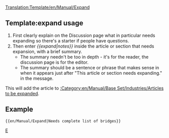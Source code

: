 <noinclude>[[Translation:Template/en/Manual/Expand]]</noinclude><noinclude></noinclude>{{en/Ambox| type  = notice
| image = en/Manual/Paper-plus.png
| text  = This article or section needs '''expanding'''.<br/>{{{1|}}}
<div style="font-size: 80%">
*You can find more information on what exactly needs doing in the [[Talk:{{PAGENAME}}|discussion]] for this article.
*Use the [[en/Wiki/Manual of Style|Manual of Style]] for a correct edition.
*Remember to remove this template once the article has been expanded.
</div>
}}<includeonly>{{{2|[[Category:en/Manual/Base Set/Industries/Articles to be expanded]]}}}</includeonly><noinclude>

==Template:expand usage==
#First clearly explain on the Discussion page what in particular needs expanding so there's a starter if people have questions.
#Then enter ''<nowiki>{{</nowiki>expand|notes<nowiki>}}</nowiki>'' inside  the article or section that needs expansion, with a brief summary.  
#*The summary needn't be too in depth - it's for the reader, the discussion page is for the editor. 
#*The summary should be a sentence or phrase that makes sense in when it appears just after "This article or section needs expanding." in the message.

This will add the article to [[:Category:en/Manual/Base Set/Industries/Articles to be expanded]].

==Example==
<pre>{{en/Manual/Expand|Needs complete list of bridges}}</pre>
{{en/Manual/Expand|Needs complete list of bridges|2=}}


[[Category:en/Manual/Base Set/Message boxes|E]]</noinclude>